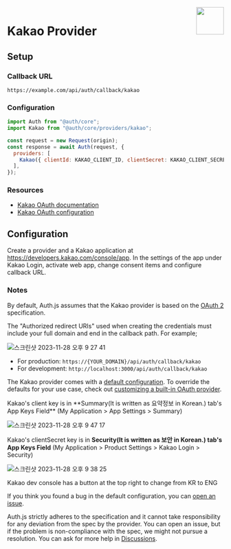
<img align="right" src="/img/providers/kakao.svg" height="64" width="64" />

# Kakao Provider

## Setup

### Callback URL

```
https://example.com/api/auth/callback/kakao
```

### Configuration

```js
import Auth from "@auth/core";
import Kakao from "@auth/core/providers/kakao";

const request = new Request(origin);
const response = await Auth(request, {
  providers: [
    Kakao({ clientId: KAKAO_CLIENT_ID, clientSecret: KAKAO_CLIENT_SECRET }),
  ],
});
```

### Resources

- [Kakao OAuth documentation](https://developers.kakao.com/product/kakaoLogin)
- [Kakao OAuth configuration](https://developers.kakao.com/docs/latest/en/kakaologin/common)

## Configuration

Create a provider and a Kakao application at https://developers.kakao.com/console/app. In the settings of the app under Kakao Login, activate web app, change consent items and configure callback URL.

### Notes

By default, Auth.js assumes that the Kakao provider is
based on the [OAuth 2](https://www.rfc-editor.org/rfc/rfc6749.html) specification.

The "Authorized redirect URIs" used when creating the credentials must include your full domain and end in the callback path. For example;

![스크린샷 2023-11-28 오후 9 27 41](https://github.com/nextauthjs/next-auth/assets/66895208/7d4c2df6-45a6-4937-bb10-4b47c987bff4)

- For production: `https://{YOUR_DOMAIN}/api/auth/callback/kakao`
- For development: `http://localhost:3000/api/auth/callback/kakao`

<Callout>

The Kakao provider comes with a [default configuration](https://github.com/nextauthjs/next-auth/blob/main/packages/core/src/providers/kakao.ts).
To override the defaults for your use case, check out [customizing a built-in OAuth provider](https://authjs.dev/guides/providers/custom-provider#override-default-options).

</Callout>

<Callout type="info">
Kakao's client key is in **Summary(It is written as 요약정보 in Korean.) tab's App Keys Field**
(My Application > App Settings > Summary)

![스크린샷 2023-11-28 오후 9 47 17](https://github.com/nextauthjs/next-auth/assets/66895208/a87e5705-26b9-4f83-99d7-6df097a3632c)

Kakao's clientSecret key is in **Security(It is written as 보안 in Korean.) tab's App Keys Field**
(My Application > Product Settings > Kakao Login > Security)

![스크린샷 2023-11-28 오후 9 38 25](https://github.com/nextauthjs/next-auth/assets/66895208/6a763921-4f70-40f4-a3e1-9abc78276d45)

</Callout>

Kakao dev console has a button at the top right to change from KR to ENG

If you think you found a bug in the default configuration, you can [open an issue](https://authjs.dev/new/provider-issue).

Auth.js strictly adheres to the specification and it cannot take responsibility for any deviation from
the spec by the provider. You can open an issue, but if the problem is non-compliance with the spec,
we might not pursue a resolution. You can ask for more help in [Discussions](https://authjs.dev/new/github-discussions).
